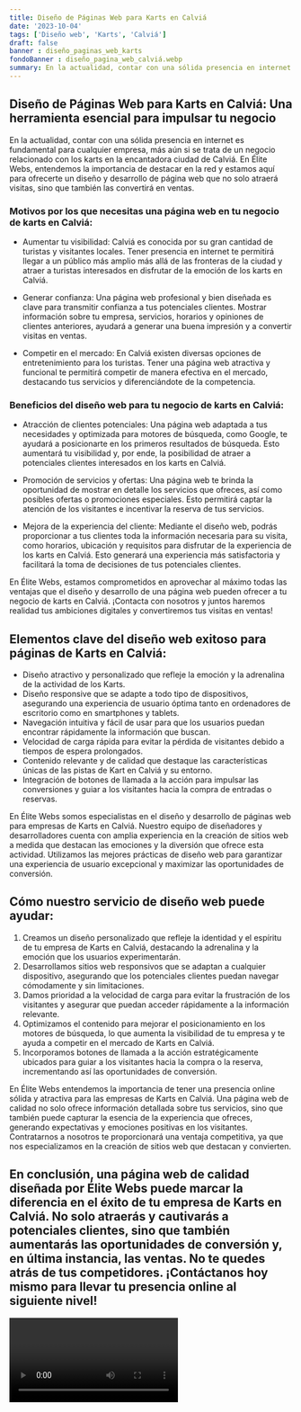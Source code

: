 ```yaml
---
title: Diseño de Páginas Web para Karts en Calviá
date: '2023-10-04'
tags: ['Diseño web', 'Karts', 'Calviá']
draft: false
banner : diseño_paginas_web_karts
fondoBanner : diseño_pagina_web_calviá.webp
summary: En la actualidad, contar con una sólida presencia en internet es fundamental para cualquier empresa, más aún si se trata de un negocio relacionado con los karts en la encantadora ciudad de Calviá. En Élite Webs, entendemos la importancia de destacar en la red y estamos aquí para ofrecerte un diseño y desarrollo de página web que no solo atraerá visitas, sino que también las convertirá en ventas.
---
```


## Diseño de Páginas Web para Karts en Calviá: Una herramienta esencial para impulsar tu negocio

En la actualidad, contar con una sólida presencia en internet es fundamental para cualquier empresa, más aún si se trata de un negocio relacionado con los karts en la encantadora ciudad de Calviá. En Élite Webs, entendemos la importancia de destacar en la red y estamos aquí para ofrecerte un diseño y desarrollo de página web que no solo atraerá visitas, sino que también las convertirá en ventas.

### Motivos por los que necesitas una página web en tu negocio de karts en Calviá:

- Aumentar tu visibilidad: Calviá es conocida por su gran cantidad de turistas y visitantes locales. Tener presencia en internet te permitirá llegar a un público más amplio más allá de las fronteras de la ciudad y atraer a turistas interesados en disfrutar de la emoción de los karts en Calviá.

- Generar confianza: Una página web profesional y bien diseñada es clave para transmitir confianza a tus potenciales clientes. Mostrar información sobre tu empresa, servicios, horarios y opiniones de clientes anteriores, ayudará a generar una buena impresión y a convertir visitas en ventas.

- Competir en el mercado: En Calviá existen diversas opciones de entretenimiento para los turistas. Tener una página web atractiva y funcional te permitirá competir de manera efectiva en el mercado, destacando tus servicios y diferenciándote de la competencia.

### Beneficios del diseño web para tu negocio de karts en Calviá:

- Atracción de clientes potenciales: Una página web adaptada a tus necesidades y optimizada para motores de búsqueda, como Google, te ayudará a posicionarte en los primeros resultados de búsqueda. Esto aumentará tu visibilidad y, por ende, la posibilidad de atraer a potenciales clientes interesados en los karts en Calviá.

- Promoción de servicios y ofertas: Una página web te brinda la oportunidad de mostrar en detalle los servicios que ofreces, así como posibles ofertas o promociones especiales. Esto permitirá captar la atención de los visitantes e incentivar la reserva de tus servicios.

- Mejora de la experiencia del cliente: Mediante el diseño web, podrás proporcionar a tus clientes toda la información necesaria para su visita, como horarios, ubicación y requisitos para disfrutar de la experiencia de los karts en Calviá. Esto generará una experiencia más satisfactoria y facilitará la toma de decisiones de tus potenciales clientes.

En Élite Webs, estamos comprometidos en aprovechar al máximo todas las ventajas que el diseño y desarrollo de una página web pueden ofrecer a tu negocio de karts en Calviá. ¡Contacta con nosotros y juntos haremos realidad tus ambiciones digitales y convertiremos tus visitas en ventas!

<GifSeo />

<Cta />

## Elementos clave del diseño web exitoso para páginas de Karts en Calviá:
- Diseño atractivo y personalizado que refleje la emoción y la adrenalina de la actividad de los Karts.
- Diseño responsive que se adapte a todo tipo de dispositivos, asegurando una experiencia de usuario óptima tanto en ordenadores de escritorio como en smartphones y tablets.
- Navegación intuitiva y fácil de usar para que los usuarios puedan encontrar rápidamente la información que buscan.
- Velocidad de carga rápida para evitar la pérdida de visitantes debido a tiempos de espera prolongados.
- Contenido relevante y de calidad que destaque las características únicas de las pistas de Kart en Calviá y su entorno.
- Integración de botones de llamada a la acción para impulsar las conversiones y guiar a los visitantes hacia la compra de entradas o reservas.

En Élite Webs somos especialistas en el diseño y desarrollo de páginas web para empresas de Karts en Calviá. Nuestro equipo de diseñadores y desarrolladores cuenta con amplia experiencia en la creación de sitios web a medida que destacan las emociones y la diversión que ofrece esta actividad. Utilizamos las mejores prácticas de diseño web para garantizar una experiencia de usuario excepcional y maximizar las oportunidades de conversión.

## Cómo nuestro servicio de diseño web puede ayudar:
1. Creamos un diseño personalizado que refleje la identidad y el espíritu de tu empresa de Karts en Calviá, destacando la adrenalina y la emoción que los usuarios experimentarán.
2. Desarrollamos sitios web responsivos que se adaptan a cualquier dispositivo, asegurando que los potenciales clientes puedan navegar cómodamente y sin limitaciones.
3. Damos prioridad a la velocidad de carga para evitar la frustración de los visitantes y asegurar que puedan acceder rápidamente a la información relevante.
4. Optimizamos el contenido para mejorar el posicionamiento en los motores de búsqueda, lo que aumenta la visibilidad de tu empresa y te ayuda a competir en el mercado de Karts en Calviá.
5. Incorporamos botones de llamada a la acción estratégicamente ubicados para guiar a los visitantes hacia la compra o la reserva, incrementando así las oportunidades de conversión.

En Élite Webs entendemos la importancia de tener una presencia online sólida y atractiva para las empresas de Karts en Calviá. Una página web de calidad no solo ofrece información detallada sobre tus servicios, sino que también puede capturar la esencia de la experiencia que ofreces, generando expectativas y emociones positivas en los visitantes. Contratarnos a nosotros te proporcionará una ventaja competitiva, ya que nos especializamos en la creación de sitios web que destacan y convierten.

## En conclusión, una página web de calidad diseñada por Élite Webs puede marcar la diferencia en el éxito de tu empresa de Karts en Calviá. No solo atraerás y cautivarás a potenciales clientes, sino que también aumentarás las oportunidades de conversión y, en última instancia, las ventas. No te quedes atrás de tus competidores. ¡Contáctanos hoy mismo para llevar tu presencia online al siguiente nivel!

<Video />

<CtaBot job='Karts' city='Calviá'/>

<Gmaps query='Calviá+españa+maps' />